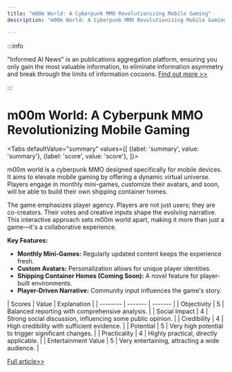 ```yaml
---
title: "m00m World: A Cyberpunk MMO Revolutionizing Mobile Gaming"
description: "m00m World: A Cyberpunk MMO Revolutionizing Mobile Gaming"

---
```



:::info

"Informed AI News" is an publications aggregation platform, ensuring you only gain the most valuable information, to eliminate information asymmetry and break through the limits of information cocoons.  [Find out more >>](/)

:::

# m00m World: A Cyberpunk MMO Revolutionizing Mobile Gaming


<Tabs
	defaultValue="summary"
	values={[
	{label: 'summary', value: 'summary'},
	{label: 'score', value: 'score'},
]}>
<TabItem value="summary">


m00m world is a cyberpunk MMO designed specifically for mobile devices. It aims to elevate mobile gaming by offering a dynamic virtual universe. Players engage in monthly mini-games, customize their avatars, and soon, will be able to build their own shipping container homes.

The game emphasizes player agency. Players are not just users; they are co-creators. Their votes and creative inputs shape the evolving narrative. This interactive approach sets m00m world apart, making it more than just a game—it's a collaborative experience.

**Key Features:**
- **Monthly Mini-Games:** Regularly updated content keeps the experience fresh.
- **Custom Avatars:** Personalization allows for unique player identities.
- **Shipping Container Homes (Coming Soon):** A novel feature for player-built environments.
- **Player-Driven Narrative:** Community input influences the game's story.
</TabItem>
<TabItem value="score">
	| Scores     | Value   | Explanation |
	| -------- | ------- | ------- |
	| Objectivity  | 5    | Balanced reporting with comprehensive analysis.    |
	| Social Impact | 4     | Strong social discussion, influencing some public opinion.    |
	| Credibility    | 4    | High credibility with sufficient evidence.    |
	| Potential    | 5    | Very high potential to trigger significant changes.    |
	| Practicality    | 4    | Highly practical, directly applicable.    |
	| Entertainment Value    | 5    | Very entertaining, attracting a wide audience.    |
</TabItem>
</Tabs>

[Full article>>](https://hackernoon.com/m00m-world-a-cyberpunk-mmo-redefining-mobile-gaming?source=rss)
